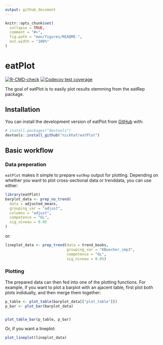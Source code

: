 ```yaml
---
output: github_document
---
```


<!-- README.md is generated from README.Rmd. Please edit that file -->

```r
knitr::opts_chunk$set(
  collapse = TRUE,
  comment = "#>",
  fig.path = "man/figures/README-",
  out.width = "100%"
)
```

# eatPlot

<!-- badges: start -->
[![R-CMD-check](https://github.com/nickhaf/eatPlot/actions/workflows/R-CMD-check.yaml/badge.svg)](https://github.com/nickhaf/eatPlot/actions/workflows/R-CMD-check.yaml)
[![Codecov test coverage](https://codecov.io/gh/nickhaf/eatPlot/branch/main/graph/badge.svg)](https://app.codecov.io/gh/nickhaf/eatPlot?branch=main)
<!-- badges: end -->

The goal of eatPlot is to easily plot results stemming from the eatRep package. 

## Installation

You can install the development version of eatPlot from [GitHub](https://github.com/) with:

``` r
# install.packages("devtools")
devtools::install_github("nickhaf/eatPlot")
```

## Basic workflow
### Data preperation
`eatPlot` makes it simple to prepare `eatRep` output for plotting. Depending on whether you want to plot cross-sectional data or trenddata, you can use either:
```r
library(eatPlot)
barplot_data <- prep_no_trend(
  data = adjusted_means,
  grouping_var = "adjust",
  columns = "adjust",
  competence = "GL",
  sig_niveau = 0.05
)
```

or:
```r
lineplot_data <- prep_trend(data = trend_books, 
                            grouping_var = "KBuecher_imp3", 
                            competence = "GL", 
                            sig_niveau = 0.05)
```

### Plotting
The prepared data can then fed into one of the plotting functions. For example, if you want to plot a barplot with an ajacent table, first plot both plots indidually, and then merge them together:
```r
p_table <- plot_table(barplot_data[["plot_table"]])
p_bar <- plot_bar(barplot_data)


plot_table_bar(p_table, p_bar)
```

Or, if you want a lineplot:
```r
plot_lineplot(lineplot_data)
```



